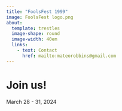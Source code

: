 ```yaml
---
title: "FoolsFest 1999"
image: FoolsFest logo.png
about: 
  template: trestles
  image-shape: round
  image-width: 40em
  links:
    - text: Contact
      href: mailto:mateorobbins@gmail.com
---
```


# Join us!

March 28 - 31, 2024
